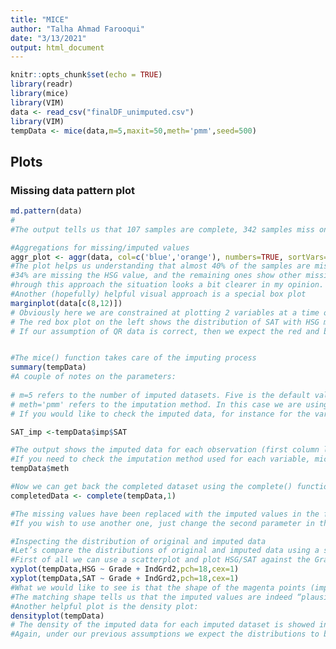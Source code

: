 ```yaml
---
title: "MICE"
author: "Talha Ahmad Farooqui"
date: "3/13/2021"
output: html_document
---
```


```r
knitr::opts_chunk$set(echo = TRUE)
library(readr)
library(mice)
library(VIM)
data <- read_csv("finalDF_unimputed.csv")
library(VIM)
tempData <- mice(data,m=5,maxit=50,meth='pmm',seed=500)

```

## Plots
### Missing data pattern plot
```r
md.pattern(data)
#
#The output tells us that 107 samples are complete, 342 samples miss only the , 147 samples miss only the value and so on.

#Aggregations for missing/imputed values
aggr_plot <- aggr(data, col=c('blue','orange'), numbers=TRUE, sortVars=TRUE, labels=names(data), cex.axis=.7, gap=3, ylab=c("Histogram of missing data","Pattern"))
#The plot helps us understanding that almost 40% of the samples are missing HSG and SAT information, 
#34% are missing the HSG value, and the remaining ones show other missing patterns. T
#hrough this approach the situation looks a bit clearer in my opinion.
#Another (hopefully) helpful visual approach is a special box plot
marginplot(data[c(8,12)])
# Obviously here we are constrained at plotting 2 variables at a time only, but nevertheless we can gather some interesting insights.
# The red box plot on the left shows the distribution of SAT with HSG missing while the blue box plot shows the distribution of the remaining datapoints. Likewhise for the HSG box plots at the bottom of the graph.
# If our assumption of QR data is correct, then we expect the red and blue box plots to be very similar.


#The mice() function takes care of the imputing process
summary(tempData)
#A couple of notes on the parameters:
  
# m=5 refers to the number of imputed datasets. Five is the default value.
# meth='pmm' refers to the imputation method. In this case we are using predictive mean matching as imputation method. Other imputation methods can be used, type methods(mice) for a list of the available imputation methods.
# If you would like to check the imputed data, for instance for the variable SAT, you need to enter the following line of code

SAT_imp <-tempData$imp$SAT 

#The output shows the imputed data for each observation (first column left) within each imputed dataset (first row at the top).
#If you need to check the imputation method used for each variable, mice makes it very easy to do
tempData$meth

#Now we can get back the completed dataset using the complete() function. It is almost plain English:
completedData <- complete(tempData,1)

#The missing values have been replaced with the imputed values in the first of the five datasets. 
#If you wish to use another one, just change the second parameter in the complete() function.

#Inspecting the distribution of original and imputed data
#Let’s compare the distributions of original and imputed data using a some useful plots.
#First of all we can use a scatterplot and plot HSG/SAT against the Grade variables
xyplot(tempData,HSG ~ Grade + IndGrd2,pch=18,cex=1)
xyplot(tempData,SAT ~ Grade + IndGrd2,pch=18,cex=1)
#What we would like to see is that the shape of the magenta points (imputed) matches the shape of the blue ones (observed). 
#The matching shape tells us that the imputed values are indeed “plausible values”.
#Another helpful plot is the density plot:
densityplot(tempData)
# The density of the imputed data for each imputed dataset is showed in magenta while the density of the observed data is showed in blue. 
#Again, under our previous assumptions we expect the distributions to be similar.


```

